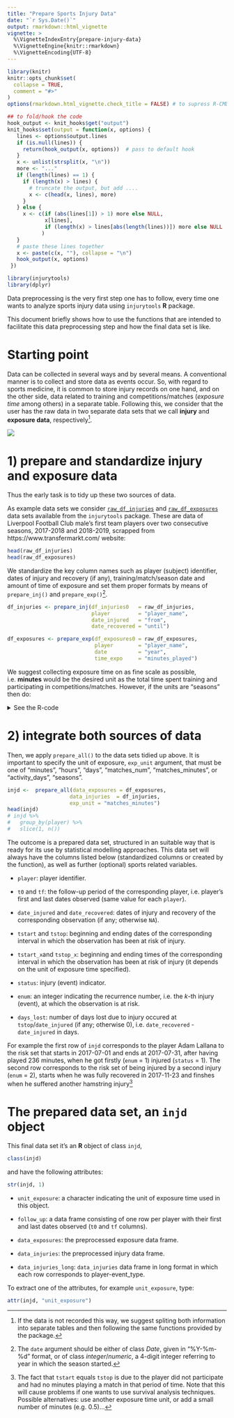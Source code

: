 ```yaml
---
title: "Prepare Sports Injury Data"
date: "`r Sys.Date()`"
output: rmarkdown::html_vignette
vignette: >
  %\VignetteIndexEntry{prepare-injury-data}
  %\VignetteEngine{knitr::rmarkdown}
  %\VignetteEncoding{UTF-8}
---
```


```r
library(knitr)
knitr::opts_chunk$set(
  collapse = TRUE,
  comment = "#>"
)
options(rmarkdown.html_vignette.check_title = FALSE) # to supress R-CMD check

## to fold/hook the code
hook_output <- knit_hooks$get("output")
knit_hooks$set(output = function(x, options) {
   lines <- options$output.lines
   if (is.null(lines)) {
     return(hook_output(x, options))  # pass to default hook
   }
   x <- unlist(strsplit(x, "\n"))
   more <- "..."
   if (length(lines) == 1) {
     if (length(x) > lines) {
       # truncate the output, but add ....
       x <- c(head(x, lines), more)
     }
   } else {
     x <- c(if (abs(lines[1]) > 1) more else NULL,
            x[lines],
            if (length(x) > lines[abs(length(lines))]) more else NULL
           )
   }
   # paste these lines together
   x <- paste(c(x, ""), collapse = "\n")
   hook_output(x, options)
 })
```

```r
library(injurytools)
library(dplyr)
```

Data preprocessing is the very first step one has to follow, every time one wants to analyze sports injury data using `injurytools` **R** package.

This document briefly shows how to use the functions that are intended to facilitate this data preprocessing step and how the final data set is like.

# Starting point

Data can be collected in several ways and by several means. A conventional manner is to collect and store data as events occur. So, with regard to sports medicine, it is common to store injury records on one hand, and on the other side, data related to training and competitions/matches (*exposure time* among others) in a separate table. Following this, we consider that the user has the raw data in two separate data sets that we call **injury** and **exposure data**, respectively[^prepare-note-1].

[^prepare-note-1]: If the data is not recorded this way, we suggest spliting both information into separate tables and then following the same functions provided by the package.

<!-- <img src="../man/figures/Illustration_data.pdf" alt="some text" width="4200" height="4200"> -->

![](../man/figures/Illustration_data.png)

# 1) prepare and standardize injury and exposure data 

Thus the early task is to tidy up these two sources of data.

As example data sets we consider [`raw_df_injuries`](https://lzumeta.github.io/injurytools/reference/raw_df_injuries.html) and [`raw_df_exposures`](https://lzumeta.github.io/injurytools/reference/raw_df_exposures.html) data sets available from the `injurytools` package. These are data of Liverpool Football Club male's first team players over two consecutive seasons, 2017-2018 and 2018-2019, scrapped from https://www.transfermarkt.com/ website:

```r
head(raw_df_injuries)
head(raw_df_exposures)
```

We standardize the key column names such as player (subject) identifier, dates of injury and recovery (if any), training/match/season date and amount of time of exposure and set them proper formats by means of `prepare_inj()` and `prepare_exp()`[^prepare-note-2].

[^prepare-note-2]: The `date` argument should be either of class *Date*, given in "%Y-%m-%d" format, or of class *integer*/*numeric*, a 4-digit integer referring to year in which the season started.  

```r
df_injuries <- prepare_inj(df_injuries0   = raw_df_injuries,
                           player         = "player_name",
                           date_injured   = "from",
                           date_recovered = "until")
```


```r
df_exposures <- prepare_exp(df_exposures0 = raw_df_exposures,
                            player        = "player_name",
                            date          = "year",
                            time_expo     = "minutes_played")
```

We suggest collecting exposure time on as fine scale as possible, i.e. **minutes** would be the desired unit as the total time spent training and participating in competitions/matches. However, if the units are "seasons" then do:

<details>

<summary>
  See the R-code 
</summary>

```r
## a possible way for the case that each row in exposure data correspond to a
## season and there is nor more information about time of exposure
raw_df_exposures$time_expo_aux <- 1 
df_exposures2 <- prepare_exp(df_exposures0 = raw_df_exposures,
                             player        = "player_name",
                             date          = "year",
                             time_expo     = "time_expo_aux")
injd <-  prepare_all(data_exposures = df_exposures2,
                     data_injuries  = df_injuries,
                     exp_unit = "seasons")
head(injd)
```
</details>

# 2) integrate both sources of data

Then, we apply `prepare_all()` to the data sets tidied up above. It is important to specify the unit of exposure, `exp_unit` argument, that must be one of "minutes", "hours", "days", "matches_num", "matches_minutes", or "activity_days", "seasons".

```r
injd <-  prepare_all(data_exposures = df_exposures,
                    data_injuries  = df_injuries,
                    exp_unit = "matches_minutes")
head(injd)
# injd %>% 
#   group_by(player) %>% 
#   slice(1, n())
```

The outcome is a prepared data set, structured in an suitable way that is ready for its use by statistical modelling approaches. This data set will always have the columns listed below (standardized columns or created by the function), as well as further (optional) sports related variables.

* `player`: player identifier.

* `t0` and `tf`: the follow-up period of the corresponding player, i.e. player's first and last dates observed (same value for each `player`).

* `date_injured` and `date_recovered`: dates of injury and recovery of the corresponding observation (if any; otherwise `NA`).

* `tstart` and `tstop`: beginning and ending dates of the corresponding interval in which the observation has been at risk of injury.

* `tstart_x`and `tstop_x`: beginning and ending times of the corresponding interval in which the observation has been at risk of injury (it depends on the unit of exposure time specified).

* `status`: injury (event) indicator.

* `enum`: an integer indicating the recurrence number, i.e. the $k$-th injury (event), at which the observation is at risk.

* `days_lost`: number of days lost due to injury occured at `tstop`/`date_injured` (if any; otherwise 0), i.e. `date_recovered` - `date_injured` in days.

For example the first row of `injd` corresponds to the player Adam Lallana to the risk set that starts in 2017-07-01 and ends at 2017-07-31, after having played 236 minutes, when he got firstly (`enum` = 1) injured (`status` = 1). The second row corresponds to the risk set of being injured by a second injury (`enum` = 2), starts when he was fully recovered in 2017-11-23 and finshes when he suffered another hamstring injury[^prepare-note-3]

[^prepare-note-3]: The fact that `tstart` equals `tstop` is due to the player did not participate and had no minutes playing a match in that period of time. Note that this will cause problems if one wants to use survival analysis techniques. Possible alternatives: use another exposure time unit, or add a small number of minutes (e.g. 0.5)...  

# The prepared data set, an `injd` object

This final data set it's an **R** object of class `injd`,

```r
class(injd)
```
 
and have the following attributes:

```r
str(injd, 1)
```

* `unit_exposure`: a character indicating the unit of exposure time used in this object.

* `follow_up`: a data frame consisting of one row per player with their first and last dates observed (`t0` and `tf` columns).

* `data_exposures`: the preprocessed exposure data frame.

* `data_injuries`: the preprocessed injury data frame.

* `data_injuries_long`: `data_injuries` data frame in long format in which each row corresponds to player-event_type.

To extract one of the attributes, for example `unit_exposure`, type:

```r
attr(injd, "unit_exposure")
```


